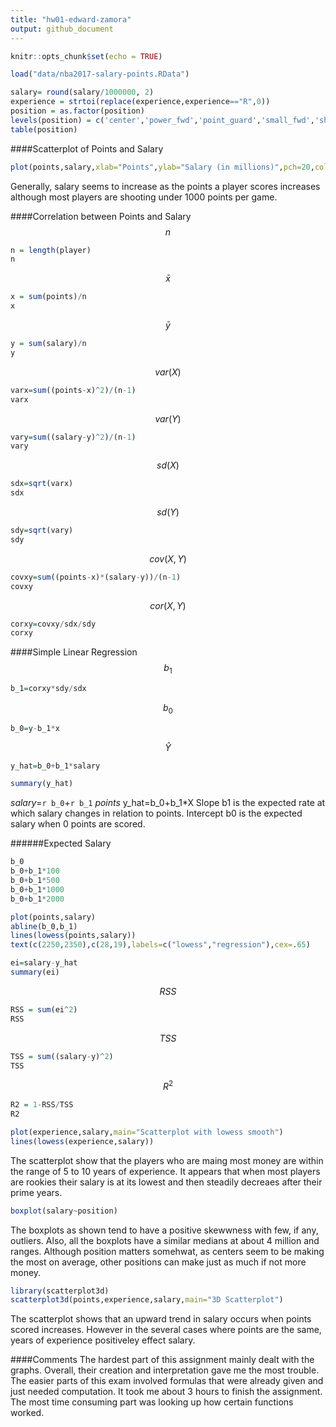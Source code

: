 ```yaml
---
title: "hw01-edward-zamora"
output: github_document
---
```


```r
knitr::opts_chunk$set(echo = TRUE)
```

```r
load("data/nba2017-salary-points.RData")
```

```r
salary= round(salary/1000000, 2)
experience = strtoi(replace(experience,experience=="R",0))
position = as.factor(position)
levels(position) = c('center','power_fwd','point_guard','small_fwd','shoot_guard')
table(position)
```

####Scatterplot of Points and Salary
```r
plot(points,salary,xlab="Points",ylab="Salary (in millions)",pch=20,col=2)
```





Generally, salary seems to increase as the points a player scores increases although most players are shooting under 1000 points per game.


####Correlation between Points and Salary
$$n$$
```r
n = length(player)
n
```

$$\bar{x}$$
```r
x = sum(points)/n
x
```
$$\bar{y}$$
```r
y = sum(salary)/n
y
```
$$var(X)$$
```r
varx=sum((points-x)^2)/(n-1)
varx
```
$$var(Y)$$
```r
vary=sum((salary-y)^2)/(n-1)
vary
```
$$sd(X)$$
```r
sdx=sqrt(varx)
sdx
```
$$sd(Y)$$
```r
sdy=sqrt(vary)
sdy
```
$$cov(X,Y)$$
```r
covxy=sum((points-x)*(salary-y))/(n-1)
covxy
```
$$cor(X,Y)$$
```r
corxy=covxy/sdx/sdy
corxy
```

####Simple Linear Regression
$$b_1$$
```r
b_1=corxy*sdy/sdx
```
$$b_0$$
```r
b_0=y-b_1*x
```
$$\hat{Y}$$
```r
y_hat=b_0+b_1*salary
```


```r
summary(y_hat)
```

_salary_=`r b_0`+`r b_1` _points_
y_hat=b_0+b_1*X
Slope b1 is the expected rate at which salary changes in relation to points.
Intercept b0 is the expected salary when 0 points are scored.

######Expected Salary
```r
b_0
b_0+b_1*100
b_0+b_1*500
b_0+b_1*1000
b_0+b_1*2000
```

```r
plot(points,salary)
abline(b_0,b_1)
lines(lowess(points,salary))
text(c(2250,2350),c(28,19),labels=c("lowess","regression"),cex=.65)
```

```r
ei=salary-y_hat
summary(ei)
```

$$RSS$$
```r
RSS = sum(ei^2)
RSS
```

$$TSS$$
```r
TSS = sum((salary-y)^2)
TSS
```

$$R^2$$
```r
R2 = 1-RSS/TSS
R2
```

```r
plot(experience,salary,main="Scatterplot with lowess smooth")
lines(lowess(experience,salary))
```










The scatterplot show that the players who are maing most money are within the range of 5 to 10 years of experience. It appears that when most players are rookies their salary is at its lowest and then steadily decreaes after their prime years.


```r
boxplot(salary~position)
```






The boxplots as shown tend to have a positive skewwness with few, if any, outliers. Also, all the boxplots have a similar medians at about 4 million and ranges. Although position matters somehwat, as centers seem to be making the most on average, other positions can make just as much if not more money.

```r
library(scatterplot3d)
scatterplot3d(points,experience,salary,main="3D Scatterplot")
```




The scatterplot shows that an upward trend in salary occurs when points scored increases. However in the several cases where points are the same, years of experience positiveley 
effect salary.


####Comments
The hardest part of this assignment mainly dealt with the graphs. Overall, their creation and interpretation gave me the most trouble. The easier parts of this exam involved formulas that were already given and just needed computation. It took me about 3 hours to finish the assignment. The most time consuming part was looking up how certain functions worked.
